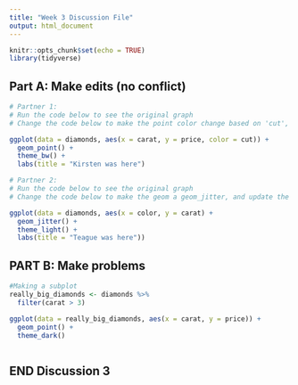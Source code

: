 ```yaml
---
title: "Week 3 Discussion File"
output: html_document
---
```


```r
knitr::opts_chunk$set(echo = TRUE)
library(tidyverse)
```

## Part A: Make edits (no conflict)

```r
# Partner 1: 
# Run the code below to see the original graph
# Change the code below to make the point color change based on 'cut', and update the theme to theme_bw(). Update the title to include your first name. 

ggplot(data = diamonds, aes(x = carat, y = price, color = cut)) +
  geom_point() +
  theme_bw() +
  labs(title = "Kirsten was here")
```

```r
# Partner 2: 
# Run the code below to see the original graph
# Change the code below to make the geom a geom_jitter, and update the theme to theme_light. Update the title to include your first name. 

ggplot(data = diamonds, aes(x = color, y = carat) +
  geom_jitter() +
  theme_light() +
  labs(title = "Teague was here"))


```

## PART B: Make problems

```r
#Making a subplot
really_big_diamonds <- diamonds %>% 
  filter(carat > 3)

ggplot(data = really_big_diamonds, aes(x = carat, y = price)) +
  geom_point() +
  theme_dark()
```

```r

```

## END Discussion 3
